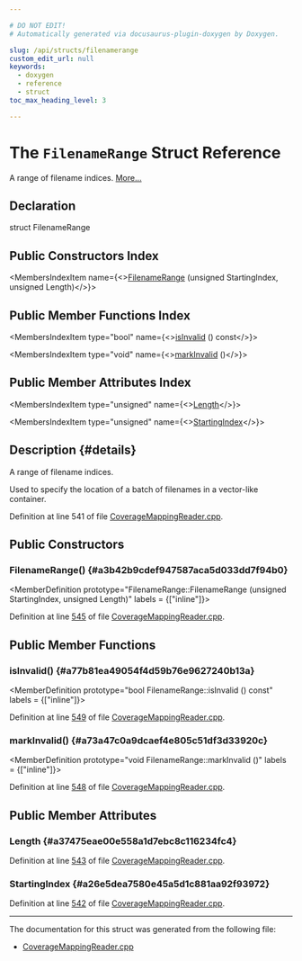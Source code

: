 ```yaml
---

# DO NOT EDIT!
# Automatically generated via docusaurus-plugin-doxygen by Doxygen.

slug: /api/structs/filenamerange
custom_edit_url: null
keywords:
  - doxygen
  - reference
  - struct
toc_max_heading_level: 3

---
```





# The `FilenameRange` Struct Reference

<DoxygenPage pluginConfig={pluginConfig}>

A range of filename indices. <a href="#details">More...</a>

## Declaration

<CodeBlock>struct FilenameRange</CodeBlock>

## Public Constructors Index

<MembersIndex>

<MembersIndexItem
  name={<><a href="#a3b42b9cdef947587aca5d033dd7f94b0">FilenameRange</a> (unsigned StartingIndex, unsigned Length)</>}>
</MembersIndexItem>

</MembersIndex>

## Public Member Functions Index

<MembersIndex>

<MembersIndexItem
  type="bool"
  name={<><a href="#a77b81ea49054f4d59b76e9627240b13a">isInvalid</a> () const</>}>
</MembersIndexItem>

<MembersIndexItem
  type="void"
  name={<><a href="#a73a47c0a9dcaef4e805c51df3d33920c">markInvalid</a> ()</>}>
</MembersIndexItem>

</MembersIndex>

## Public Member Attributes Index

<MembersIndex>

<MembersIndexItem
  type="unsigned"
  name={<><a href="#a37475eae00e558a1d7ebc8c116234fc4">Length</a></>}>
</MembersIndexItem>

<MembersIndexItem
  type="unsigned"
  name={<><a href="#a26e5dea7580e45a5d1c881aa92f93972">StartingIndex</a></>}>
</MembersIndexItem>

</MembersIndex>

## Description {#details}

A range of filename indices.

Used to specify the location of a batch of filenames in a vector-like container.

Definition at line 541 of file <a href="/docs/api/files/lib/lib/profiledata/lib/profiledata/coverage/coveragemappingreader-cpp">CoverageMappingReader.cpp</a>.

<SectionDefinition>

## Public Constructors

### FilenameRange() {#a3b42b9cdef947587aca5d033dd7f94b0}

<MemberDefinition
  prototype="FilenameRange::FilenameRange (unsigned StartingIndex, unsigned Length)"
  labels = {["inline"]}>

Definition at line <a href="/docs/api/files/lib/lib/profiledata/lib/profiledata/coverage/coveragemappingreader-cpp/#l00545">545</a> of file <a href="/docs/api/files/lib/lib/profiledata/lib/profiledata/coverage/coveragemappingreader-cpp">CoverageMappingReader.cpp</a>.
</MemberDefinition>

</SectionDefinition>

<SectionDefinition>

## Public Member Functions

### isInvalid() {#a77b81ea49054f4d59b76e9627240b13a}

<MemberDefinition
  prototype="bool FilenameRange::isInvalid () const"
  labels = {["inline"]}>

Definition at line <a href="/docs/api/files/lib/lib/profiledata/lib/profiledata/coverage/coveragemappingreader-cpp/#l00549">549</a> of file <a href="/docs/api/files/lib/lib/profiledata/lib/profiledata/coverage/coveragemappingreader-cpp">CoverageMappingReader.cpp</a>.
</MemberDefinition>

### markInvalid() {#a73a47c0a9dcaef4e805c51df3d33920c}

<MemberDefinition
  prototype="void FilenameRange::markInvalid ()"
  labels = {["inline"]}>

Definition at line <a href="/docs/api/files/lib/lib/profiledata/lib/profiledata/coverage/coveragemappingreader-cpp/#l00548">548</a> of file <a href="/docs/api/files/lib/lib/profiledata/lib/profiledata/coverage/coveragemappingreader-cpp">CoverageMappingReader.cpp</a>.
</MemberDefinition>

</SectionDefinition>

<SectionDefinition>

## Public Member Attributes

### Length {#a37475eae00e558a1d7ebc8c116234fc4}

<MemberDefinition
  prototype="unsigned FilenameRange::Length">

Definition at line <a href="/docs/api/files/lib/lib/profiledata/lib/profiledata/coverage/coveragemappingreader-cpp/#l00543">543</a> of file <a href="/docs/api/files/lib/lib/profiledata/lib/profiledata/coverage/coveragemappingreader-cpp">CoverageMappingReader.cpp</a>.
</MemberDefinition>

### StartingIndex {#a26e5dea7580e45a5d1c881aa92f93972}

<MemberDefinition
  prototype="unsigned FilenameRange::StartingIndex">

Definition at line <a href="/docs/api/files/lib/lib/profiledata/lib/profiledata/coverage/coveragemappingreader-cpp/#l00542">542</a> of file <a href="/docs/api/files/lib/lib/profiledata/lib/profiledata/coverage/coveragemappingreader-cpp">CoverageMappingReader.cpp</a>.
</MemberDefinition>

</SectionDefinition>

<hr/>

The documentation for this struct was generated from the following file:

<ul>
<li><a href="/docs/api/files/lib/lib/profiledata/lib/profiledata/coverage/coveragemappingreader-cpp">CoverageMappingReader.cpp</a></li>
</ul>

</DoxygenPage>
